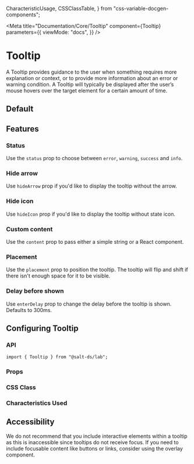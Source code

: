   CharacteristicUsage,
  CSSClassTable,
} from "css-variable-docgen-components";

<Meta
  title="Documentation/Core/Tooltip"
  component={Tooltip}
  parameters={{
    viewMode: "docs",
  }}
/>

# Tooltip

A Tooltip provides guidance to the user when something requires more explanation or context, or to provide more information about an error or warning condition. A Tooltip will typically be displayed after the user’s mouse hovers over the target element for a certain amount of time.

## Default

<Canvas>
  <Story id="core-tooltip--default" />
</Canvas>

## Features

### Status

Use the `status` prop to choose between `error`, `warning`, `success` and `info`.

<Canvas>
  <Story id="lab-tooltip--status" decorators={[withFlexGap]} />
</Canvas>

### Hide arrow

Use `hideArrow` prop if you'd like to display the tooltip without the arrow.

<Canvas>
  <Story id="lab-tooltip--without-arrow" />
</Canvas>

### Hide icon

Use `hideIcon` prop if you'd like to display the tooltip without state icon.

<Canvas>
  <Story id="lab-tooltip--without-icon" />
</Canvas>

### Custom content

Use the `content` prop to pass either a simple string or a React component.

<Canvas>
  <Story id="lab-tooltip--custom-content" />
</Canvas>

### Placement

Use the `placement` prop to position the tooltip. The tooltip will flip and shift if there isn't enough space for it to be visible.

<Canvas>
  <Story id="lab-tooltip--placement" decorators={[withFlexGap]} />
</Canvas>

### Delay before shown

Use `enterDelay` prop to change the delay before the tooltip is shown. Defaults to 300ms.

<Canvas>
  <Story id="lab-tooltip--delay" decorators={[withFlexGap]} />
</Canvas>

## Configuring Tooltip

### API

```
import { Tooltip } from "@salt-ds/lab";
```

### Props

<ArgsTable of={Tooltip} />

### CSS Class

<CSSClassTable of={Tooltip} />

### Characteristics Used

<CharacteristicUsage of={Tooltip} />

## Accessibility

We do not recommend that you include interactive elements within a tooltip as this is inaccessible since tooltips do not receive focus. If you need to include focusable content like buttons or links, consider using the overlay component.

<HelpAndSupport />

